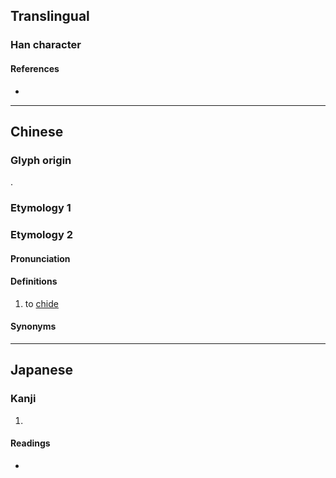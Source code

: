 {{character info}}
==Translingual==

===Han character===
{{Han char|rn=30|rad=口|as=05|sn=8|four=61010|canj=RYMP|ids=⿰口此}}

====References====
* {{Han ref|kx=0182.110|dkj=03453|dj=0401.120|hdz=10614.070|uh=5472|ud=21618|bh=CE4D|bd=52813}}

----

==Chinese==
{{zh-forms}}

===Glyph origin===
{{Han compound|口|此|ls=psc|c1=s|c2=p|t1=mouth; speech}}.

===Etymology 1===
{{zh-see|齜|v}}

===Etymology 2===

====Pronunciation====
{{zh-pron
|m=cī,er=y
|cat=v
}}

====Definitions====
{{zh-hanzi}}

# {{lb|zh|colloquial}} to [[chide]]

====Synonyms====
{{zh-syn-saurus|斥責}}

----

==Japanese==

===Kanji===
{{ja-kanji|grade=|rs=口05}}

# {{rfdef|ja|sort=口05}}

====Readings====
* {{ja-readings|on=[[し]] (shi), [[じ]] (ji), [[い]] (i)|kun=}}